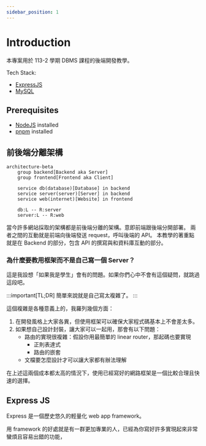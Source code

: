```yaml
---
sidebar_position: 1
---
```


# Introduction

本專案用於 113-2 學期 DBMS 課程的後端開發教學。

Tech Stack:

- [ExpressJS](https://expressjs.com/)
- [MySQL](https://www.mysql.com/)

## Prerequisites

- [NodeJS](https://nodejs.org/en) installed
- [pnpm](https://pnpm.io/) installed

## 前後端分離架構

```mermaid
architecture-beta
    group backend[Backend aka Server]
    group frontend[Frontend aka Client]

    service db(database)[Database] in backend
    service server(server)[Server] in backend
    service web(internet)[Website] in frontend

    db:L -- R:server
    server:L -- R:web
```

當今許多網站採取的架構都是前後端分離的架構。意即前端跟後端分開部署。
兩者之間的互動就是前端向後端發送 request，呼叫後端的 API。
本教學的著重點就是在 Backend 的部分，包含 API 的撰寫與和資料庫互動的部分。

### 為什麼要教用框架而不是自己寫一個 Server？

這是我設想「如果我是學生」會有的問題。如果你們心中不會有這個疑問，就跳過這段吧。

:::important[TL;DR]
簡單來說就是自己寫太複雜了。
:::

這個複雜是各種意義上的，我羅列幾個方面：

1. 在開發風格上大家各異，但使用框架可以確保大家程式碼基本上不會差太多。
2. 如果想自己設計封裝，讓大家可以一起用，那會有以下問題：
   - 路由的實現很複雜：假設你用最簡單的 linear router，那起碼也要實現
     - 正則表達式
     - 路由的嵌套
   - 文檔要怎麼設計才可以讓大家都有辦法理解

在上述這兩個成本都太高的情況下，使用已經寫好的網路框架是一個比較合理且快速的選擇。

## Express JS

Express 是一個歷史悠久的輕量化 web app framework。

用 framework 的好處就是有一群更加專業的人，已經為你寫好許多實現起來非常蠻煩且容易出錯的功能，
